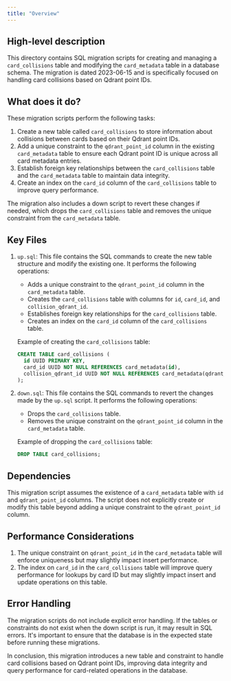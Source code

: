 ```yaml
---
title: "Overview"
---
```


## High-level description
This directory contains SQL migration scripts for creating and managing a `card_collisions` table and modifying the `card_metadata` table in a database schema. The migration is dated 2023-06-15 and is specifically focused on handling card collisions based on Qdrant point IDs.

## What does it do?
These migration scripts perform the following tasks:

1. Create a new table called `card_collisions` to store information about collisions between cards based on their Qdrant point IDs.
2. Add a unique constraint to the `qdrant_point_id` column in the existing `card_metadata` table to ensure each Qdrant point ID is unique across all card metadata entries.
3. Establish foreign key relationships between the `card_collisions` table and the `card_metadata` table to maintain data integrity.
4. Create an index on the `card_id` column of the `card_collisions` table to improve query performance.

The migration also includes a down script to revert these changes if needed, which drops the `card_collisions` table and removes the unique constraint from the `card_metadata` table.

## Key Files

1. `up.sql`: This file contains the SQL commands to create the new table structure and modify the existing one. It performs the following operations:
   - Adds a unique constraint to the `qdrant_point_id` column in the `card_metadata` table.
   - Creates the `card_collisions` table with columns for `id`, `card_id`, and `collision_qdrant_id`.
   - Establishes foreign key relationships for the `card_collisions` table.
   - Creates an index on the `card_id` column of the `card_collisions` table.

   Example of creating the `card_collisions` table:
   ```sql
   CREATE TABLE card_collisions (
     id UUID PRIMARY KEY,
     card_id UUID NOT NULL REFERENCES card_metadata(id),
     collision_qdrant_id UUID NOT NULL REFERENCES card_metadata(qdrant_point_id)
   );
   ```

2. `down.sql`: This file contains the SQL commands to revert the changes made by the `up.sql` script. It performs the following operations:
   - Drops the `card_collisions` table.
   - Removes the unique constraint on the `qdrant_point_id` column in the `card_metadata` table.

   Example of dropping the `card_collisions` table:
   ```sql
   DROP TABLE card_collisions;
   ```

## Dependencies
This migration script assumes the existence of a `card_metadata` table with `id` and `qdrant_point_id` columns. The script does not explicitly create or modify this table beyond adding a unique constraint to the `qdrant_point_id` column.

## Performance Considerations
1. The unique constraint on `qdrant_point_id` in the `card_metadata` table will enforce uniqueness but may slightly impact insert performance.
2. The index on `card_id` in the `card_collisions` table will improve query performance for lookups by card ID but may slightly impact insert and update operations on this table.

## Error Handling
The migration scripts do not include explicit error handling. If the tables or constraints do not exist when the down script is run, it may result in SQL errors. It's important to ensure that the database is in the expected state before running these migrations.

In conclusion, this migration introduces a new table and constraint to handle card collisions based on Qdrant point IDs, improving data integrity and query performance for card-related operations in the database.